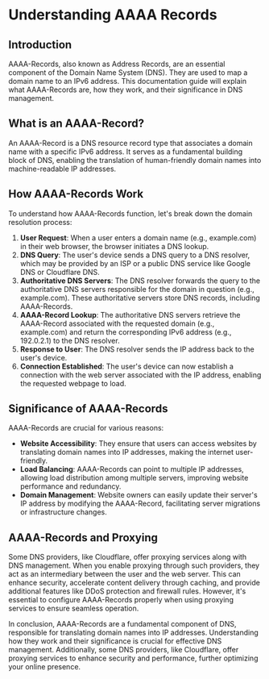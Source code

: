 # Understanding AAAA Records

## Introduction
AAAA-Records, also known as Address Records, are an essential component of the Domain Name System (DNS). They are used to map a domain name to an IPv6 address. This documentation guide will explain what AAAA-Records are, how they work, and their significance in DNS management.

## What is an AAAA-Record?
An AAAA-Record is a DNS resource record type that associates a domain name with a specific IPv6 address. It serves as a fundamental building block of DNS, enabling the translation of human-friendly domain names into machine-readable IP addresses.

## How AAAA-Records Work
To understand how AAAA-Records function, let's break down the domain resolution process:

1. **User Request**: When a user enters a domain name (e.g., example.com) in their web browser, the browser initiates a DNS lookup.
2. **DNS Query**: The user's device sends a DNS query to a DNS resolver, which may be provided by an ISP or a public DNS service like Google DNS or Cloudflare DNS.
3. **Authoritative DNS Servers**: The DNS resolver forwards the query to the authoritative DNS servers responsible for the domain in question (e.g., example.com). These authoritative servers store DNS records, including AAAA-Records.
4. **AAAA-Record Lookup**: The authoritative DNS servers retrieve the AAAA-Record associated with the requested domain (e.g., example.com) and return the corresponding IPv6 address (e.g., 192.0.2.1) to the DNS resolver.
5. **Response to User**: The DNS resolver sends the IP address back to the user's device.
6. **Connection Established**: The user's device can now establish a connection with the web server associated with the IP address, enabling the requested webpage to load.

## Significance of AAAA-Records
AAAA-Records are crucial for various reasons:

- **Website Accessibility**: They ensure that users can access websites by translating domain names into IP addresses, making the internet user-friendly.
- **Load Balancing**: AAAA-Records can point to multiple IP addresses, allowing load distribution among multiple servers, improving website performance and redundancy.
- **Domain Management**: Website owners can easily update their server's IP address by modifying the AAAA-Record, facilitating server migrations or infrastructure changes.

## AAAA-Records and Proxying
Some DNS providers, like Cloudflare, offer proxying services along with DNS management. When you enable proxying through such providers, they act as an intermediary between the user and the web server. This can enhance security, accelerate content delivery through caching, and provide additional features like DDoS protection and firewall rules. However, it's essential to configure AAAA-Records properly when using proxying services to ensure seamless operation.

In conclusion, AAAA-Records are a fundamental component of DNS, responsible for translating domain names into IP addresses. Understanding how they work and their significance is crucial for effective DNS management. Additionally, some DNS providers, like Cloudflare, offer proxying services to enhance security and performance, further optimizing your online presence.
